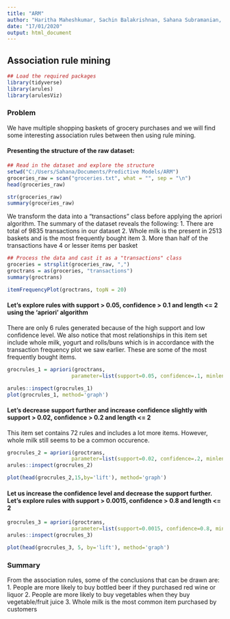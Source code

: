 ```yaml
---
title: "ARM"
author: "Haritha Maheshkumar, Sachin Balakrishnan, Sahana Subramanian, Sijo VM"
date: "17/01/2020"
output: html_document
---
```

## **Association rule mining**

```r
## Load the required packages
library(tidyverse)
library(arules) 
library(arulesViz)
```

### **Problem**
We have multiple shopping baskets of grocery purchases and we will find some interesting association rules between then using rule mining.

#### Presenting the structure of the raw dataset:

```r
## Read in the dataset and explore the structure
setwd("C:/Users/Sahana/Documents/Predictive Models/ARM")
groceries_raw = scan("groceries.txt", what = "", sep = "\n")
head(groceries_raw)
```

```r
str(groceries_raw)
summary(groceries_raw)
```

We transform the data into a "transactions" class before applying the apriori algorithm.
The summary of the dataset reveals the following:
1. There are total of 9835 transactions in our dataset
2. Whole milk is the present in 2513 baskets and is the most frequently bought item
3. More than half of the transactions have 4 or lesser items per basket

```r
## Process the data and cast it as a "transactions" class
groceries = strsplit(groceries_raw, ",")
groctrans = as(groceries, "transactions")
summary(groctrans)
```

```r
itemFrequencyPlot(groctrans, topN = 20)
```

#### **Let's explore rules with support > 0.05, confidence > 0.1 and length <= 2 using the 'apriori' algorithm**
There are only 6 rules generated because of the high support and low confidence level. We also notice that most relationships in this item set include whole milk, yogurt and rolls/buns which is in accordance with the transaction frequency plot we saw earlier. These are some of the most frequently bought items.

```r
grocrules_1 = apriori(groctrans, 
                     parameter=list(support=0.05, confidence=.1, minlen=2))
```

```r
arules::inspect(grocrules_1)
plot(grocrules_1, method='graph')
```

#### **Let's decrease support further and increase confidence slightly with support > 0.02, confidence > 0.2 and length <= 2**

This item set contains 72 rules and includes a lot more items. However, whole milk still seems to be a common occurence.

```r
grocrules_2 = apriori(groctrans, 
                     parameter=list(support=0.02, confidence=.2, minlen=2))
arules::inspect(grocrules_2)
```

```r
plot(head(grocrules_2,15,by='lift'), method='graph')
```


#### **Let us increase the confidence level and decrease the support further. Let's explore rules with support > 0.0015, confidence > 0.8 and length <= 2**


```r
grocrules_3 = apriori(groctrans, 
                     parameter=list(support=0.0015, confidence=0.8, minlen=2))
arules::inspect(grocrules_3)
```

```r
plot(head(grocrules_3, 5, by='lift'), method='graph')
```

### **Summary**
From the association rules, some of the conclusions that can be drawn are:
1. People are more likely to buy bottled beer if they purchased red wine or liquor
2. People are more likely to buy vegetables when they buy vegetable/fruit juice
3. Whole milk is the most common item purchased by customers


